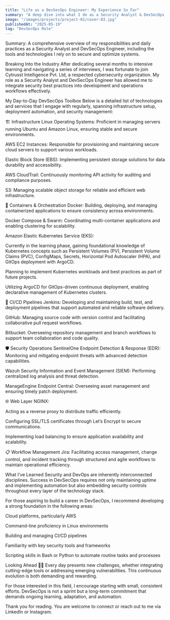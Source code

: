 ```yaml
---
title: "Life as a DevSecOps Engineer: My Experience So Far"
summary: "A deep dive into what I do as a Security Analyst & DevSecOps Engineer, including the tools and services I use daily."
image: "/images/projects/project-01/cover-03.jpg"
publishedAt: "2025-05-19"
tag: "DevSecOps Role"
---
```

Summary:
A comprehensive overview of my responsibilities and daily practices as a Security Analyst and DevSecOps Engineer, including the tools and technologies I rely on to secure and optimize systems.

Breaking Into the Industry
After dedicating several months to intensive learning and navigating a series of interviews, I was fortunate to join Cytrusst Intelligence Pvt. Ltd, a respected cybersecurity organization. My role as a Security Analyst and DevSecOps Engineer has allowed me to integrate security best practices into development and operations workflows effectively.

My Day-to-Day DevSecOps Toolbox
Below is a detailed list of technologies and services that I engage with regularly, spanning infrastructure setup, deployment automation, and security management:

🏗️ Infrastructure
Linux Operating Systems: Proficient in managing servers running Ubuntu and Amazon Linux, ensuring stable and secure environments.

AWS EC2 Instances: Responsible for provisioning and maintaining secure cloud servers to support various workloads.

Elastic Block Store (EBS): Implementing persistent storage solutions for data durability and accessibility.

AWS CloudTrail: Continuously monitoring API activity for auditing and compliance purposes.

S3: Managing scalable object storage for reliable and efficient web infrastructure.

🐳 Containers & Orchestration
Docker: Building, deploying, and managing containerized applications to ensure consistency across environments.

Docker Compose & Swarm: Coordinating multi-container applications and enabling clustering for scalability.

Amazon Elastic Kubernetes Service (EKS):

Currently in the learning phase, gaining foundational knowledge of Kubernetes concepts such as Persistent Volumes (PV), Persistent Volume Claims (PVC), ConfigMaps, Secrets, Horizontal Pod Autoscaler (HPA), and GitOps deployment with ArgoCD.

Planning to implement Kubernetes workloads and best practices as part of future projects.

Utilizing ArgoCD for GitOps-driven continuous deployment, enabling declarative management of Kubernetes clusters.

🔁 CI/CD Pipelines
Jenkins: Developing and maintaining build, test, and deployment pipelines that support automated and reliable software delivery.

GitHub: Managing source code with version control and facilitating collaborative pull request workflows.

Bitbucket: Overseeing repository management and branch workflows to support team collaboration and code quality.

🛡️ Security Operations
SentinelOne Endpoint Detection & Response (EDR): Monitoring and mitigating endpoint threats with advanced detection capabilities.

Wazuh Security Information and Event Management (SIEM): Performing centralized log analysis and threat detection.

ManageEngine Endpoint Central: Overseeing asset management and ensuring timely patch deployment.

🌐 Web Layer
NGINX:

Acting as a reverse proxy to distribute traffic efficiently.

Configuring SSL/TLS certificates through Let’s Encrypt to secure communications.

Implementing load balancing to ensure application availability and scalability.

📋 Workflow Management
Jira: Facilitating access management, change control, and incident tracking through structured and agile workflows to maintain operational efficiency.

What I’ve Learned
Security and DevOps are inherently interconnected disciplines. Success in DevSecOps requires not only maintaining uptime and implementing automation but also embedding security controls throughout every layer of the technology stack.

For those aspiring to build a career in DevSecOps, I recommend developing a strong foundation in the following areas:

Cloud platforms, particularly AWS

Command-line proficiency in Linux environments

Building and managing CI/CD pipelines

Familiarity with key security tools and frameworks

Scripting skills in Bash or Python to automate routine tasks and processes

Looking Ahead 👨‍💻
Every day presents new challenges, whether integrating cutting-edge tools or addressing emerging vulnerabilities. This continuous evolution is both demanding and rewarding.

For those interested in this field, I encourage starting with small, consistent efforts. DevSecOps is not a sprint but a long-term commitment that demands ongoing learning, adaptation, and automation.

Thank you for reading.
You are welcome to connect or reach out to me via LinkedIn or Instagram.